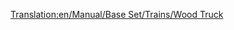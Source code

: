 [[Translation:en/Manual/Base Set/Trains/Wood Truck]]
{{it/Manual/Base Set/Trains/Vagoni|Picture=[[File:en/Manual/Base Set/Trains/Woodtruck.png]]
|Name=Carro trasporto tronchi
|NormalCost=€ 2.120
|NormalWeight=16 / 46 t
|NormalCapacity=30 tonnellate di tronchi
|MonoCost="
|MonoWeight=16 / 51 t
|MonoCapacity=35 tonnellate di tronchi
|MagCost="
|MagWeight=16 / 53 t
|MagCapacity=37 tonnellate di tronchi
|Description=Il legname è il bene più prezioso che puoi trasportare nello [[en/Clima#tropicale|scenario tropicale]] se riesci a trovare un segheria ma soprattutto una foresta perchè sono rarissime. Il carro per il trasporto dei tronchi è disponibile anche per i climi [[en/Clima#temperato|temperato]] e [[en/Clima#sub-artico|sub artico]].
}}